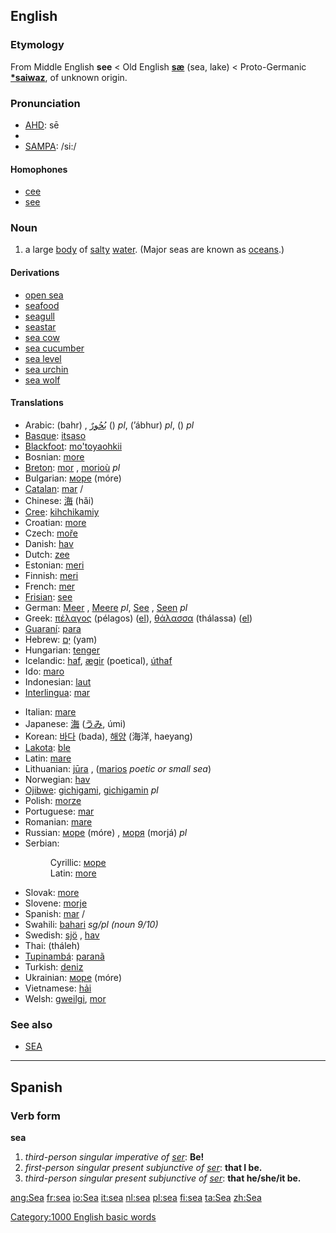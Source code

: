 ==English==

===Etymology===
From Middle English '''see''' < Old English '''[[sæ]]''' (sea, lake) < Proto-Germanic '''[[*saiwaz]]''', of unknown origin.

===Pronunciation===
*[[w:AHD|AHD]]: sē
*{{IPA|/siː/}}
*[[w:SAMPA|SAMPA]]: /si:/

====Homophones====

*[[cee]]
*[[see]]


===Noun===
{{en-noun-reg}}

# a large [[body]] of [[salty]] [[water]]. (Major seas are known as [[ocean]]s.)

====Derivations====
*[[open sea]]
*[[seafood]]
*[[seagull]]
*[[seastar]]
*[[sea cow]]
*[[sea cucumber]]
*[[sea level]]
*[[sea urchin]]
*[[sea wolf]]

====Translations====
{{top}}
*Arabic: {{ARchar|[[بحر|بَحْرٌ]]}} (bahr) {{m}}, [[بحر|بُحُورٌ]] ({{IPAchar|buhúːr}}) ''pl'', {{ARchar|[[ابحر|أبْحُرٌ]]}} (’ábhur) ''pl'', {{ARchar|[[بحار|بِحَارٌ]]}} ({{IPAchar|biháːr}}) ''pl''
*[[Basque]]: [[itsaso]]
*[[Blackfoot]]: [[mo'toyaohkii]]
*Bosnian: [[more#Bosnian|more]] {{n}}
*[[Breton]]: [[mor]] {{m}}, [[morioù]] ''pl''
*Bulgarian: [[море]] (móre) {{n}}
*[[Catalan]]: [[mar]] {{m}}/{{f}}
*Chinese: [[海]] (hǎi)
*[[Cree]]: [[kihchikamiy]]
*Croatian: [[more#Croatian|more]] {{n}}
*Czech: [[moře]] {{n}}
*Danish: [[hav]] {{n}}
*Dutch: [[zee]] {{f}}
*Estonian: [[meri]]
*Finnish: [[meri]]
*French: [[mer]] {{f}}
*[[Frisian]]: [[see#Frisian|see]] {{f}}
*German: [[Meer]] {{n}}, [[Meere]] ''pl'', [[See#German|See]] {{f}}, [[Seen#German|Seen]] ''pl''
*Greek: [[πέλαγος]] (pélagos) {{n}} ([[:el:Πέλαγος|el]]), [[θάλασσα]]  (thálassa) {{f}} ([[:el:Θάλασσα|el]])
*[[Guaraní]]: [[para#Guaraní|para]]
*Hebrew: [[ים|יָם]] (yam) {{m}}
*Hungarian: [[tenger]]  
*Icelandic: [[haf]], [[ægir]] (poetical), [[úthaf]]
*Ido: [[maro]]
*Indonesian: [[laut]]
*[[Interlingua]]: [[mar]]
{{mid}}
*Italian: [[mare#Italian|mare]] {{m}}
*Japanese: [[海]] ([[うみ]], úmi)
*Korean: [[바다]] (bada), [[해양]] (海洋, haeyang)
*[[Lakota]]: [[ble]]
*Latin: [[mare#Latin|mare]] {{n}}
*Lithuanian: [[jūra]] {{f}}, ([[marios]] {{f}} ''poetic or small sea'')
*Norwegian: [[hav]] {{n}}
*[[Ojibwe]]: [[gichigami]], [[gichigamin]] ''pl''
*Polish: [[morze]] {{n}}
*Portuguese: [[mar]] {{m}}
*Romanian: [[mare#Romanian|mare]] {{f}}
*Russian: [[море]] (móre) {{n}}, [[моря]] (morjá) ''pl''
*Serbian:
*:Cyrillic: [[море]] {{n}}
*:Latin: [[more#Serbian|more]] {{n}}
*Slovak: [[more#Slovak|more]] {{n}}
*Slovene: [[morje]] {{n}}
*Spanish: [[mar]] {{m}}/{{f}}
*Swahili: [[bahari]] ''sg/pl (noun 9/10)''
*Swedish: [[sjö]] {{c}}, [[hav]] {{n}}
*Thai: {{THchar|[[ทะเล]]}} (tháleh)
*[[Tupinambá]]: [[paranã]]
*Turkish: [[deniz]]
*Ukrainian: [[море]] (móre) {{n}}
*Vietnamese: [[hải]]
*Welsh: [[gweilgi]], [[mor]]
{{bottom}}

===See also===
*[[SEA]]

----

==Spanish==
===Verb form===
'''sea'''

# ''third-person singular imperative of [[ser]]'': '''Be!'''
# ''first-person singular present subjunctive of [[ser]]'': '''that I be.'''
# ''third-person singular present subjunctive of [[ser]]'': '''that he/she/it be.'''

[[Category:1000 English basic words]]

[[ang:Sea]]
[[fr:sea]]
[[io:Sea]]
[[it:sea]]
[[nl:sea]]
[[pl:sea]]
[[fi:sea]]
[[ta:Sea]]
[[zh:Sea]]